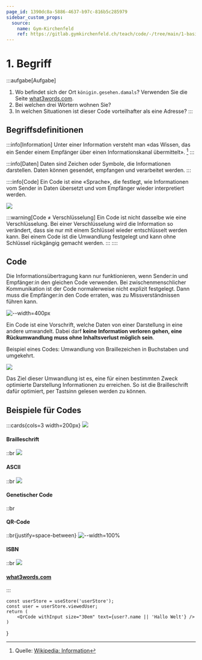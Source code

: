 ```yaml
---
page_id: 1390dc8a-5886-4637-b97c-816b5c285979
sidebar_custom_props:
  source:
    name: Gym-Kirchenfeld
    ref: https://gitlab.gymkirchenfeld.ch/teach/code/-/tree/main/1-basics/1-code
---
```


# 1. Begriff

:::aufgabe[Aufgabe]
<Answer type="state" id="25824703-94fb-41dd-a773-0386feecad38" />

1. Wo befindet sich der Ort `königin.gesehen.damals`? Verwenden Sie die Seite [what3words.com](https://what3words.com/).
    <Answer type="string" id="18e8558f-6c5e-48a0-b611-23fcca93dd3a" label="königin.gesehen.damals" />
2. Bei welchen drei Wörtern wohnen Sie?
    <Answer type="string" id="8dec9e36-b0d5-4674-9919-372af9c38a3c" label="Wohnort" icon={mdiHome} />
3. In welchen Situationen ist dieser Code vorteilhafter als eine Adresse? 
    <Answer type="text" id="febd99e4-31b1-451f-89fa-e8f11134758c" />
:::

## Begriffsdefinitionen

:::info[Information]
Unter einer Information versteht man «das Wissen, das ein Sender einem Empfänger über einen Informationskanal übermittelt». [^1]
:::

:::info[Daten]
Daten sind Zeichen oder Symbole, die Informationen darstellen. Daten können gesendet, empfangen und verarbeitet werden.
:::

::::info[Code]
Ein Code ist eine «Sprache», die festlegt, wie Informationen vom Sender in Daten übersetzt und vom Empfänger wieder interpretiert werden.

![](images/code.svg)

:::warning[Code $\neq$ Verschlüsselung]
Ein Code ist nicht dasselbe wie eine Verschlüsselung. Bei einer Verschlüsselung wird die Information so verändert, dass sie nur mit einem Schlüssel wieder entschlüsselt werden kann. Bei einem Code ist die Umwandlung festgelegt und kann ohne Schlüssel rückgängig gemacht werden.
:::
::::


## Code
Die Informationsübertragung kann nur funktionieren, wenn Sender:in und Empfänger:in den gleichen Code verwenden. Bei zwischenmenschlicher Kommunikation ist der Code normalerweise nicht explizit festgelegt. Dann muss die Empfänger:in den Code erraten, was zu Missverständnissen führen kann.

![--width=400px](images/cover.svg)

Ein Code ist eine Vorschrift, welche Daten von einer Darstellung in eine andere umwandelt. Dabei darf **keine Information verloren gehen, eine Rückumwandlung muss ohne Inhaltsverlust möglich sein**.

Beispiel eines Codes: Umwandlung von Braillezeichen in Buchstaben und umgekehrt.

![](images/code-1.svg)

Das Ziel dieser Umwandlung ist es, eine für einen bestimmten Zweck optimierte Darstellung Informationen zu erreichen. So ist die Brailleschrift dafür optimiert, per Tastsinn gelesen werden zu können.

## Beispiele für Codes

:::cards{cols=3 width=200px}
![](images/braille.jpg)
#### Brailleschrift
::br
![](images/ascii.png)
#### ASCII
::br
![](images/dna_transcription.png)
#### Genetischer Code
::br
<QrCodeComponent />
#### QR-Code
::br{justify=space-between}
![--width=100%](images/isbn.png)
#### ISBN
::br
![](images/what3words.jpg)
#### [what3words.com](https://what3words.com/)
:::



    const userStore = useStore('userStore');
    const user = userStore.viewedUser;
    return (
        <QrCode withInput size="30em" text={user?.name || 'Hallo Welt'} />
    )

}



[^1]: Quelle: [Wikipedia: Information](https://de.wikipedia.org/wiki/Information)